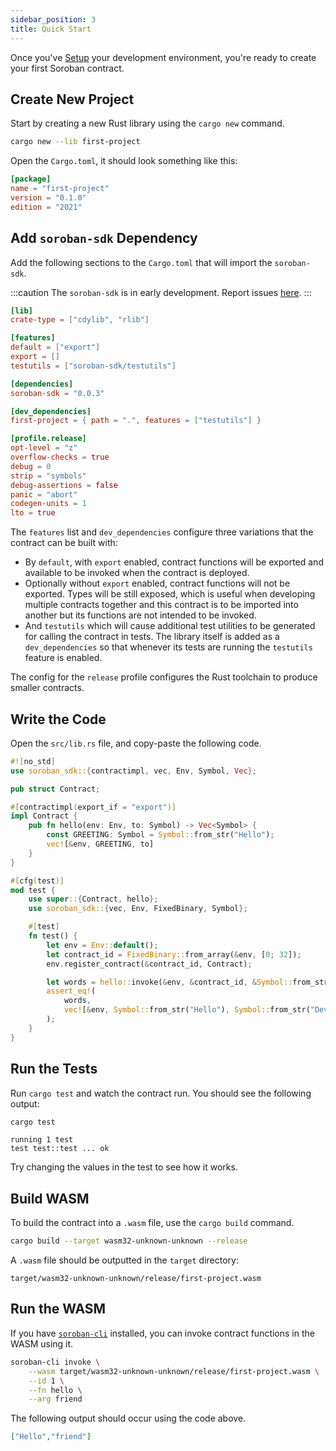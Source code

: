 ```yaml
---
sidebar_position: 3
title: Quick Start
---
```


Once you've [Setup] your development environment, you're ready to create your
first Soroban contract.

[Setup]: setup.mdx

## Create New Project

Start by creating a new Rust library using the `cargo new` command.

```sh
cargo new --lib first-project
```

Open the `Cargo.toml`, it should look something like this:

```toml title="Cargo.toml"
[package]
name = "first-project"
version = "0.1.0"
edition = "2021"
```

## Add `soroban-sdk` Dependency

Add the following sections to the `Cargo.toml` that will import the `soroban-sdk`.

:::caution
The `soroban-sdk` is in early development. Report issues
[here](https://github.com/stellar/rs-soroban-sdk/issues/new/choose).
:::

```toml
[lib]
crate-type = ["cdylib", "rlib"]

[features]
default = ["export"]
export = []
testutils = ["soroban-sdk/testutils"]

[dependencies]
soroban-sdk = "0.0.3"

[dev_dependencies]
first-project = { path = ".", features = ["testutils"] }

[profile.release]
opt-level = "z"
overflow-checks = true
debug = 0
strip = "symbols"
debug-assertions = false
panic = "abort"
codegen-units = 1
lto = true
```

The `features` list and `dev_dependencies` configure three variations that the
contract can be built with:
- By `default`, with `export` enabled, contract functions will be exported and
available to be invoked when the contract is deployed.
- Optionally without `export` enabled, contract functions will not be exported.
Types will be still exposed, which is useful when developing multiple contracts
together and this contract is to be imported into another but its functions are
not intended to be invoked.
- And `testutils` which will cause additional test utilities to be generated for
calling the contract in tests. The library itself is added as a `dev_dependencies`
so that whenever its tests are running the `testutils` feature is enabled.

The config for the `release` profile configures the Rust toolchain to produce
smaller contracts.

## Write the Code

Open the `src/lib.rs` file, and copy-paste the following code.

```rust
#![no_std]
use soroban_sdk::{contractimpl, vec, Env, Symbol, Vec};

pub struct Contract;

#[contractimpl(export_if = "export")]
impl Contract {
    pub fn hello(env: Env, to: Symbol) -> Vec<Symbol> {
        const GREETING: Symbol = Symbol::from_str("Hello");
        vec![&env, GREETING, to]
    }
}

#[cfg(test)]
mod test {
    use super::{Contract, hello};
    use soroban_sdk::{vec, Env, FixedBinary, Symbol};

    #[test]
    fn test() {
        let env = Env::default();
        let contract_id = FixedBinary::from_array(&env, [0; 32]);
        env.register_contract(&contract_id, Contract);

        let words = hello::invoke(&env, &contract_id, &Symbol::from_str("Dev"));
        assert_eq!(
            words,
            vec![&env, Symbol::from_str("Hello"), Symbol::from_str("Dev"),]
        );
    }
}
```

## Run the Tests

Run `cargo test` and watch the contract run. You should see the following output:

```sh
cargo test
```

```
running 1 test
test test::test ... ok
```

Try changing the values in the test to see how it works.

## Build WASM

To build the contract into a `.wasm` file, use the `cargo build` command.

```sh
cargo build --target wasm32-unknown-unknown --release
```

A `.wasm` file should be outputted in the `target` directory:

```
target/wasm32-unknown-unknown/release/first-project.wasm
```

## Run the WASM

If you have [`soroban-cli`] installed, you can invoke contract functions in the
WASM using it.

```sh
soroban-cli invoke \
    --wasm target/wasm32-unknown-unknown/release/first-project.wasm \
    --id 1 \
    --fn hello \
    --arg friend
```

The following output should occur using the code above.

```json
["Hello","friend"]
```

[`soroban-cli`]: setup#install-the-soroban-cli
